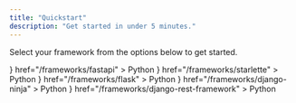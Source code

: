 ```yaml
---
title: "Quickstart"
description: "Get started in under 5 minutes."
---
```


Select your framework from the options below to get started.

<CardGroup cols={3}>
  <Card
    title="FastAPI"
    icon={
      <img
        src="https://raw.githubusercontent.com/apitally/assets/main/frameworks/fastapi-icon.svg"
        style={{ height: "32px", maxWidth: "unset" }}
      />
    }
    href="/frameworks/fastapi"
  >
    Python
  </Card>
  <Card
    title="Starlette"
    icon={
      <img
        src="https://raw.githubusercontent.com/apitally/assets/main/frameworks/starlette-icon.svg"
        style={{ height: "32px", maxWidth: "unset" }}
      />
    }
    href="/frameworks/starlette"
  >
    Python
  </Card>
  <Card
    title="Flask"
    icon={
      <img
        src="https://raw.githubusercontent.com/apitally/assets/main/frameworks/flask-icon.svg"
        style={{ height: "32px", maxWidth: "unset" }}
      />
    }
    href="/frameworks/flask"
  >
    Python
  </Card>
  <Card
    title="Django Ninja"
    icon={
      <img
        src="https://raw.githubusercontent.com/apitally/assets/main/frameworks/django-icon.svg"
        style={{ height: "32px", maxWidth: "unset" }}
      />
    }
    href="/frameworks/django-ninja"
  >
    Python
  </Card>
  <Card
    title="Django REST Framework"
    icon={
      <img
        src="https://raw.githubusercontent.com/apitally/assets/main/frameworks/django-icon.svg"
        style={{ height: "32px", maxWidth: "unset" }}
      />
    }
    href="/frameworks/django-rest-framework"
  >
    Python
  </Card>
</CardGroup>
